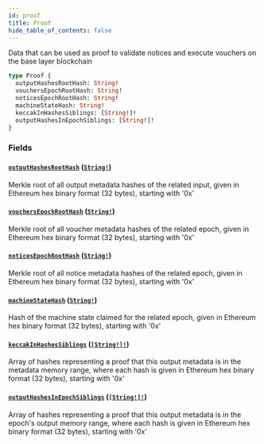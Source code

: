 ```yaml
---
id: proof
title: Proof
hide_table_of_contents: false
---
```



Data that can be used as proof to validate notices and execute vouchers on the base layer blockchain

```graphql
type Proof {
  outputHashesRootHash: String!
  vouchersEpochRootHash: String!
  noticesEpochRootHash: String!
  machineStateHash: String!
  keccakInHashesSiblings: [String!]!
  outputHashesInEpochSiblings: [String!]!
}
```


### Fields

#### [`outputHashesRootHash`](#) ([`String!`](/cartesi-rollups/api/graphql/scalars/string))

Merkle root of all output metadata hashes of the related input, given in Ethereum hex binary format (32 bytes), starting with '0x'


#### [`vouchersEpochRootHash`](#) ([`String!`](/cartesi-rollups/api/graphql/scalars/string))

Merkle root of all voucher metadata hashes of the related epoch, given in Ethereum hex binary format (32 bytes), starting with '0x'


#### [`noticesEpochRootHash`](#) ([`String!`](/cartesi-rollups/api/graphql/scalars/string))

Merkle root of all notice metadata hashes of the related epoch, given in Ethereum hex binary format (32 bytes), starting with '0x'


#### [`machineStateHash`](#) ([`String!`](/cartesi-rollups/api/graphql/scalars/string))

Hash of the machine state claimed for the related epoch, given in Ethereum hex binary format (32 bytes), starting with '0x'


#### [`keccakInHashesSiblings`](#) ([`[String!]!`](/cartesi-rollups/api/graphql/scalars/string))

Array of hashes representing a proof that this output metadata is in the metadata memory range, where each hash is given in Ethereum hex binary format (32 bytes), starting with '0x'


#### [`outputHashesInEpochSiblings`](#) ([`[String!]!`](/cartesi-rollups/api/graphql/scalars/string))

Array of hashes representing a proof that this output metadata is in the epoch's output memory range, where each hash is given in Ethereum hex binary format (32 bytes), starting with '0x'




